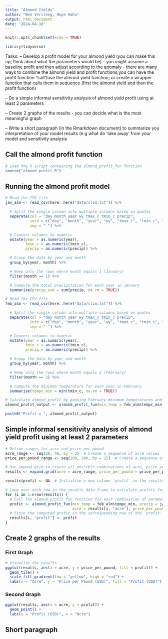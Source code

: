 ```yaml
---
title: "Almond Yields"
author: "Ben Versteeg, Hope Hahn"
output: html_document
date: "2024-04-18"
---
```


```r
knitr::opts_chunk$set(echo = TRUE)

library(tidyverse)
```

Tasks:
-- Develop a profit model for your almond yield (you can make this up; think about what the parameters would be) 
- you might assume a baseline profit and then adjust according to the anomaly 
- there are many ways to combine the almond yield and profit functions;you can have the profit function “call”/use the almond  yield function; or create a wrapper function that calls them in sequence (first the almond yield and then the profit function) 

-- Do a simple informal sensitivity analysis of almond yield profit using at least 2 parameters

-- Create 2 graphs of the results - you can decide what is the most meaningful graph

-- Write a short paragraph (in the Rmarkdown document) to summarize you interpretation of your model results (e.g what do ‘take away’ from your model and sensitivity analysis





## Call the almond profit function
```r
# Load the R script containing the almond_profit_fun function
source("almond_profit.R")
```

## Running the almond profit model
```r
# Read the CSV file
jan_alm <- read_csv(here::here("data/clim.txt")) %>%

  # Split the single column into multiple columns based on quotes
  separate(col = "day month year wy tmax_c tmin_c precip",
           into = c("day", "month", "year", "wy", "tmax_c", "tmin_c", "precip"),
           sep = " ") %>%

  # Convert columns to numeric
  mutate(year = as.numeric(year),
         tmin_c = as.numeric(tmin_c),
         precip = as.numeric(precip)) %>%

  # Group the data by year and month
  group_by(year, month) %>%

  # Keep only the rows where month equals 1 (January)
  filter(month == 1) %>%

  # Compute the total precipitation for each year in January
  summarise(precip_sum = sum(precip, na.rm = TRUE))

```


```r
# Read the CSV file 
feb_alm <- read_csv(here::here("data/clim.txt")) %>%

  # Split the single column into multiple columns based on quotes
  separate(col = "day month year wy tmax_c tmin_c precip",
           into = c("day", "month", "year", "wy", "tmax_c", "tmin_c", "precip"),
           sep = " ") %>%

  # Convert columns to numeric 
  mutate(year = as.numeric(year),
         tmin_c = as.numeric(tmin_c),
         precip = as.numeric(precip)) %>%

  # Group the data by year and month
  group_by(year, month) %>%

  # Keep only the rows where month equals 2 (February)
  filter(month == 2) %>%

  # Compute the minimum temperature for each year in February
  summarise(tempc_min = min(tmin_c, na.rm = TRUE))

```


```r
# Calculate almond profit by passing February minimum temperatures and January precipitation sums as arguments to the almond_profit_fun function
almond_profit_output <- almond_profit_fun(min_temp = feb_alm$tempc_min, precip = jan_alm$precip_sum)

paste0("Profit = ", almond_profit_output)

```

## Simple informal sensitivity analysis of almond yield profit using at least 2 parameters

```r
# Define ranges for acre and price_per_pound
acre_range <- seq(20, 40, by = 2)  # Create a sequence of acre values 
price_per_pound_range <- seq(200, 300, by = 25)  # Create a sequence of price per pound values 

# Use expand.grid to create all possible combinations of acre, price_per_pound, and average_yield
results <- expand.grid(acre = acre_range, price_per_pound = price_per_pound_range)

results$profit <- NA  # Initialize a new column 'profit' in the results data frame with NA (missing values)

# Loop over each row in the results data frame to calculate profits for each combination of parameters
for (i in 1:nrow(results)) {
  # Call the almond_profit_fun function for each combination of parameters.
  profit <- almond_profit_fun(min_temp = feb_alm$tempc_min, precip = jan_alm$precip_sum,
                              acre = results[i, "acre"], price_per_pound = results[i, "price_per_pound"])
  # Store the computed profit in the corresponding row of the 'profit' column
  results[i, "profit"] <- profit
}

```

## Create 2 graphs of the results

### First Graph
```r
# Visualize the results
ggplot(results, aes(x = acre, y = price_per_pound, fill = profit)) +
  geom_tile() +
  scale_fill_gradient(low = "yellow", high = "red") +
  labs(x = "Acre", y = "Price per Pound (USD)", fill = "Profit (USD)")
```

### Second Graph
```r
ggplot(results, aes(x = acre, y = profit)) +
  geom_point() +
  labs(y = "Profit (USD)", x = "Acre")
```


## Short paragraph




